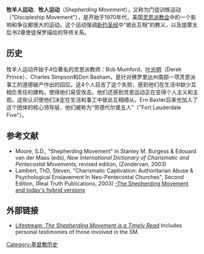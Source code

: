{{no footnotes|time=2017-07-23T10:36:32+00:00}}
{{portal|基督教}}
'''牧羊人运动'''、'''牧人运动'''（''Shepherding Movement''），又称为门徒训练运动（"Discipleship Movement"），是开始于1970年代，美国[[灵恩运动|灵恩派教会]]中的一个影响和争议都很大的运动。这个运动强调[[新约圣经|新约圣经]]中“彼此互相”的教义，以及提摩太后书2章使徒保罗描绘的导师关系。

== 历史 ==
牧羊人运动开始于4位著名的灵恩派教师：Bob Mumford、[[叶光明|叶光明]]（Derek Prince）、Charles Simpson和Don Basham，是针对佛罗里达州南部一项灵恩派事工的道德破产作出的回应。这4个人目击了这个失败，感到他们在生活中缺少互相负责任的建构，使得他们易受攻击。他们还感到灵恩运动正在变得个人主义和主观。这些认识使他们决定在生活和事工中彼此互相顺从。Ern Baxter后来也加入了这个团体的核心领导层，他们被称为“劳德代尔堡五人”（"Fort Lauderdale Five"）。

== 参考文献 ==
<references/>
* Moore, S.D., "Shepherding Movement" in Stanley M. Burgess & Edouard van der Maas (eds), ''New International Dictionary of Charismatic and Pentecostal Movements'', revised edition, (Zondervan, 2003)
* Lambert, ThD, Steven, "Charismatic Captivation: Authoritarian Abuse & Psychological Enslavement In Neo-Pentecostal Churches", Second Edition, (Real Truth Publications, 2003) [http://www.slm.org/pubs/samples/ccbook2.html -The Shepherding Movement and today's hybrid versions] {{Wayback|url=http://www.slm.org/pubs/samples/ccbook2.html |date=20200111225854 }}

==外部链接==
* [http://lifestream.org/blog/?p=84 Lifestream: ''The Shepherding Movement is a Timely Read''] {{Webarchive|url=https://archive.today/20120714173945/http://lifestream.org/blog/?p=84 |date=2012-07-14 }} Includes personal testimonies of those involved in the SM.

[[Category:基督教历史|Category:基督教历史]]